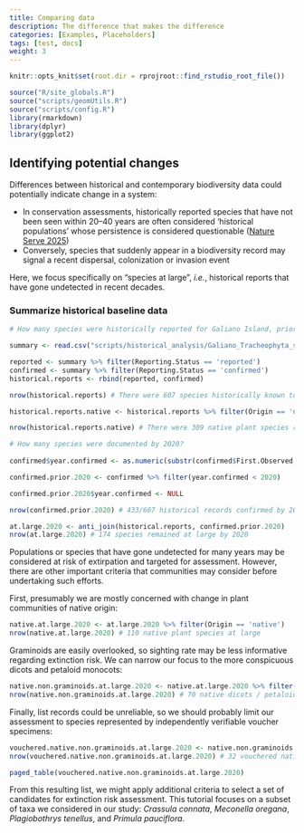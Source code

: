 ```yaml
---
title: Comparing data
description: The difference that makes the difference
categories: [Examples, Placeholders]
tags: [test, docs]
weight: 3
---
```


```r
knitr::opts_knit$set(root.dir = rprojroot::find_rstudio_root_file())
```

```r
source("R/site_globals.R")
source("scripts/geomUtils.R")
source("scripts/config.R")
library(rmarkdown)
library(dplyr)
library(ggplot2)
```

## Identifying potential changes

Differences between historical and contemporary biodiversity data could potentially indicate change in a system:

* In conservation assessments, historically reported species that have not been seen within 20--40 years are often considered 
'historical populations' whose persistence is considered questionable ([Nature Serve 2025](https://help.natureserve.org/biotics/Content/Record_Management/Element_Files/Element_Tracking/ETRACK_Definitions_of_Heritage_Conservation_Status_Ranks.htm?utm_source=chatgpt.com))
* Conversely, species that suddenly appear in a biodiversity record may signal a recent dispersal, colonization or invasion event

Here, we focus specifically on "species at large", *i.e.*, historical reports that have gone undetected in recent decades.

### Summarize historical baseline data

```r
# How many species were historically reported for Galiano Island, prior to the beginning of the Biodiversity Galiano project?

summary <- read.csv("scripts/historical_analysis/Galiano_Tracheophyta_summary_reviewed_2024-10-07.csv")

reported <- summary %>% filter(Reporting.Status == 'reported')
confirmed <- summary %>% filter(Reporting.Status == 'confirmed')
historical.reports <- rbind(reported, confirmed)

nrow(historical.reports) # There were 607 species historically known to Galiano Island, prior to the beginning of the Biodiversity Galiano project

historical.reports.native <- historical.reports %>% filter(Origin == 'native')

nrow(historical.reports.native) # There were 309 native plant species reported for Galiano Island prior to the beginning of the BioGaliano project

# How many species were documented by 2020?
  
confirmed$year.confirmed <- as.numeric(substr(confirmed$First.Observed, start = 1, stop = 4))

confirmed.prior.2020 <- confirmed %>% filter(year.confirmed < 2020)

confirmed.prior.2020$year.confirmed <- NULL

nrow(confirmed.prior.2020) # 433/607 historical records confirmed by 2020

at.large.2020 <- anti_join(historical.reports, confirmed.prior.2020)
nrow(at.large.2020) # 174 species remained at large by 2020

```

Populations or species that have gone undetected for many years may be considered at risk of extirpation and targeted for assessment.
However, there are other important criteria that communities may consider before undertaking such efforts.

First, presumably we are mostly concerned with change in plant communities of native origin:

```r
native.at.large.2020 <- at.large.2020 %>% filter(Origin == 'native')
nrow(native.at.large.2020) # 110 native plant species at large
```

Graminoids are easily overlooked, so sighting rate may be less informative regarding extinction risk. We can narrow our focus to the more conspicuous dicots and petaloid monocots:

```r
native.non.graminoids.at.large.2020 <- native.at.large.2020 %>% filter(Order != 'Poales')
nrow(native.non.graminoids.at.large.2020) # 70 native dicots / petaloid monocots at large
```

Finally, list records could be unreliable, so we should probably limit our assessment to species represented by independently verifiable voucher specimens:

```r
vouchered.native.non.graminoids.at.large.2020 <- native.non.graminoids.at.large.2020 %>% filter(Basis.of.Historical.Record == 'voucher')
nrow(vouchered.native.non.graminoids.at.large.2020) # 32 vouchered native dicots / petaloid monocots at large
```

```r
paged_table(vouchered.native.non.graminoids.at.large.2020)
```

From this resulting list, we might apply additional criteria to select a set of candidates for extinction risk assessment. This tutorial focuses on a subset of taxa we considered in our study: *Crassula connata*, *Meconella oregana*, *Plagiobothrys tenellus*, and *Primula pauciflora*.
